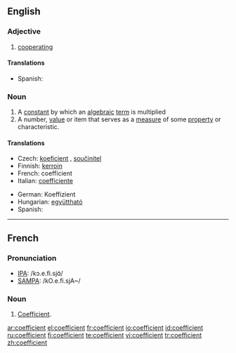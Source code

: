 ==English==

===Adjective===
{{en-adj}}

# [[cooperating]]

====Translations====
{{trans-top|cooperating}}
*Spanish: {{t-|es|coeficiente}}
{{trans-mid}}
{{trans-bottom}}

===Noun===
{{en-noun}}

# A [[constant]] by which an [[algebraic]] [[term]] is multiplied
# A number, [[value]] or item that serves as a [[measure]] of some [[property]] or characteristic.

====Translations====
{{trans-top|an algebraic constant}}
* Czech: [[koeficient]] {{m}}, [[součinitel]] {{m}}
*Finnish: [[kerroin]]
*French: coefficient {{m}}
*Italian: [[coefficiente]] {{m}}
{{trans-mid}}
*German: Koeffizient {{m}}
*Hungarian: [[együttható]]
*Spanish: {{t-|es|coeficiente|m}}
{{trans-bottom}}
----

==French==

===Pronunciation===
*[[w:IPA|IPA]]: /kɔ.e.fi.sjɑ̃/
*[[w:SAMPA|SAMPA]]: /kO.e.fi.sjA~/

===Noun===
{{fr-noun|m}}

# [[#English|Coefficient]].

[[ar:coefficient]]
[[el:coefficient]]
[[fr:coefficient]]
[[io:coefficient]]
[[id:coefficient]]
[[ru:coefficient]]
[[fi:coefficient]]
[[te:coefficient]]
[[vi:coefficient]]
[[tr:coefficient]]
[[zh:coefficient]]